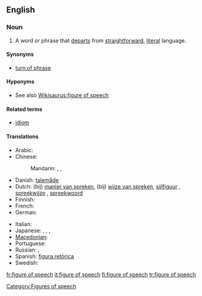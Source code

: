 ==English==
{{wikipedia}}

===Noun===
{{en-noun|sg=[[figure]] of [[speech]]|figures of speech}}

# {{idiom}} A word or phrase that [[departs]] from [[straightforward]], [[literal]] language.

====Synonyms====
* [[turn of phrase]]

====Hyponyms====
* See also [[Wikisaurus:figure of speech]]

====Related terms====
* [[idiom]]

====Translations====
{{trans-top|word or phrase}}
* Arabic: {{t|ar|تشبيه|m|tr=tashbiih}}
* Chinese:
*: Mandarin: {{t|cmn|辭格|sc=Hani}}, {{t|cmn|辞格|tr=cígé|sc=Hani}}, {{t|cmn|比喻|tr=bǐyù|sc=Hani}}
* Danish: [[talemåde]] {{c}}
* Dutch: (bij) [[manier van spreken]], (bij) [[wijze van spreken]], [[sijlfiguur]]  {{m}}, [[spreekwijze]] {{f}}, [[spreekwoord]] {{n}}
* Finnish: {{t+|fi|kielikuva}}
* French: {{t|fr|figure de style|f}}
* German: {{t+|de|Redewendung|f}}
{{trans-mid}}
* Italian: {{t+|it|figura retorica|f}}
* Japanese: {{t|ja|言葉のあや|tr=kotoba-no aya}},  {{t|ja|修辞|tr=しゅうじ, shūji}},  {{t|ja|文彩|tr=ぶんさい, bunsai}},  {{t+|ja|あや|tr=aya}}
* [[Macedonian]]: {{t|mk|стилска фигура|f|tr=stílska figúra}}
* Portuguese: {{t+|pt|figura de linguagem}}
* Russian: {{t|ru|риторическая фигура|f|tr=ritoríčeskaja figúra}},  {{t|ru|фигура речи|f|tr=figúra reči}}
* Spanish: [[figura retórica]] {{f}}
* Swedish: {{t+|sv|talesätt|n}}
{{trans-bottom}}

[[Category:Figures of speech]]

[[fr:figure of speech]]
[[it:figure of speech]]
[[fi:figure of speech]]
[[tr:figure of speech]]
